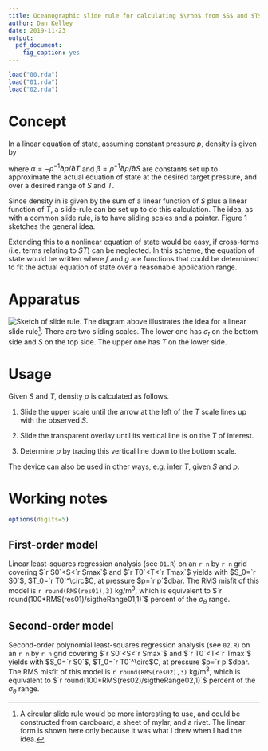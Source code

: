```yaml
---
title: Oceanographic slide rule for calculating $\rho$ from $S$ and $T$
author: Dan Kelley
date: 2019-11-23
output:
  pdf_document:
    fig_caption: yes
---
```

```r
load("00.rda")
load("01.rda")
load("02.rda")
```

# Concept

In a linear equation of state, assuming constant pressure $p$, density is given
by

\begin{equation}
\label{e1}
\rho = \rho(S_0,T_0,p) - \rho_0(\beta(S-S_0)-\alpha(T-T_0)
\end {equation}
where $\alpha=-\rho^{-1}\partial\rho/\partial T$ and
$\beta=\rho^{-1}\partial\rho/\partial S$ are constants set up to approximate
the actual equation of state at the desired target pressure, and over a desired
range of $S$ and $T$.

Since density in \eqref{e1} is given by the sum of a linear function of $S$ plus
a linear function of $T$, a slide-rule can be set up to do this calculation.
The idea, as with a common slide rule, is to have sliding scales and a pointer.
Figure 1 sketches the general idea.

Extending this to a nonlinear equation of state would be easy, if cross-terms
(i.e. terms relating to $ST$) can be neglected.  In this scheme, the equation
of state would be written
\begin{equation}
\label{e2}
\rho = \rho_0 - \rho_0 f(S-S_0))-\alpha g(T-T_0))
\end {equation}
where $f$ and $g$ are functions that could be determined to fit the actual
equation of state over a reasonable application range.

# Apparatus

![Sketch of slide rule.](sigmat_idea.png) The diagram above illustrates the
idea for a linear slide rule^[A circular slide rule would be more interesting
to use, and could be constructed from cardboard, a sheet of mylar, and a rivet.
The linear form is shown here only because it was what I drew when I had the
idea.].  There are two sliding scales. The lower one has $\sigma_t$ on the
bottom side and $S$ on the top side.  The upper one has $T$ on the lower side.


# Usage

Given $S$ and $T$, density $\rho$ is calculated as follows.

1. Slide the upper scale until the arrow at the left of the $T$ scale lines up
   with the observed $S$.

2. Slide the transparent overlay until its vertical line is on the $T$ of
   interest.

3. Determine $\rho$ by tracing this vertical line down to the bottom scale.

The device can also be used in other ways, e.g. infer $T$, given $S$ and
$\rho$.

# Working notes

```r
options(digits=5)
```

## First-order model
Linear least-squares regression analysis (see `01.R`) on an `r n` by `r n`
grid covering $`r S0`<S<`r Smax`$ and $`r T0`<T<`r Tmax`$ yields
\begin{equation}
\label{e3}
\sigma_\theta = `r C01[1]` +`r C01[2]`(S-S_0) - `r -C01[3]`(T-T_0)
\end{equation}
with $S_0=`r S0`$, $T_0=`r T0`^\circ$C, at pressure $p=`r p`$dbar.  The RMS
misfit of this model is `r round(RMS(res01),3)` kg/m$^3$, which is equivalent
to $`r round(100*RMS(res01)/sigtheRange01,1)`$ percent of the $\sigma_\theta$
range.

## Second-order model


Second-order polynomial least-squares regression analysis (see `02.R`) on an `r n` by `r n`
grid covering $`r S0`<S<`r Smax`$ and $`r T0`<T<`r Tmax`$ yields
\begin{equation}
\label{e4}
\sigma_\theta = `r C02[1]` +`r C02[2]`(S-S_0) + `r C02[3]`(S-S_0)^2-`r -C02[4]`(T-T_0)-`r -C02[5]`(T-T_0)^2
\end{equation}
with $S_0=`r S0`$, $T_0=`r T0`^\circ$C, at pressure $p=`r p`$dbar.  The RMS
misfit of this model is `r round(RMS(res02),3)` kg/m$^3$, which is equivalent
to $`r round(100*RMS(res02)/sigtheRange02,1)`$ percent of the $\sigma_\theta$
range.


